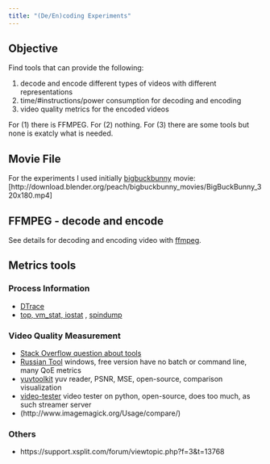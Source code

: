 ```yaml
---
title: "(De/En)coding Experiments"
---
```


## Objective

Find tools that can provide the following:

1. decode and encode different types of videos with different representations
2. time/#instructions/power consumption for decoding and encoding
3. video quality metrics for the encoded videos

For (1) there is FFMPEG. For (2) nothing. For (3) there are some tools but none is exatcly what is needed.

## Movie File
For the experiments I used initially [bigbuckbunny](www.bigbuckbunny.org) movie:  
[http://download.blender.org/peach/bigbuckbunny_movies/BigBuckBunny_320x180.mp4]

## FFMPEG - decode and encode
See details for decoding and encoding video with [ffmpeg](./ffmpeg.html).

## Metrics tools

### Process Information

* [DTrace](http://en.wikipedia.org/wiki/DTrace)
* [top, vm_stat, iostat](http://macperformanceguide.com/Mac-Monitoring-command-line.html) , [spindump](https://developer.apple.com/library/mac/documentation/Darwin/Reference/ManPages/man8/spindump.8.html)

### Video Quality Measurement

* [Stack Overflow question about tools](http://superuser.com/questions/338725/compare-two-video-files-to-find-out-which-has-best-quality)
* [Russian Tool](http://compression.ru/video/quality_measure/video_measurement_tool_en.html) windows, free version have no batch or command line, many QoE metrics
* [yuvtoolkit](http://yuvtoolkit.com) yuv reader, PSNR, MSE, open-source, comparison visualization
* [video-tester](https://code.google.com/p/video-tester/) video tester on python, open-source, does too much, as such streamer server
* (http://www.imagemagick.org/Usage/compare/)


### Others
* https://support.xsplit.com/forum/viewtopic.php?f=3&t=13768
